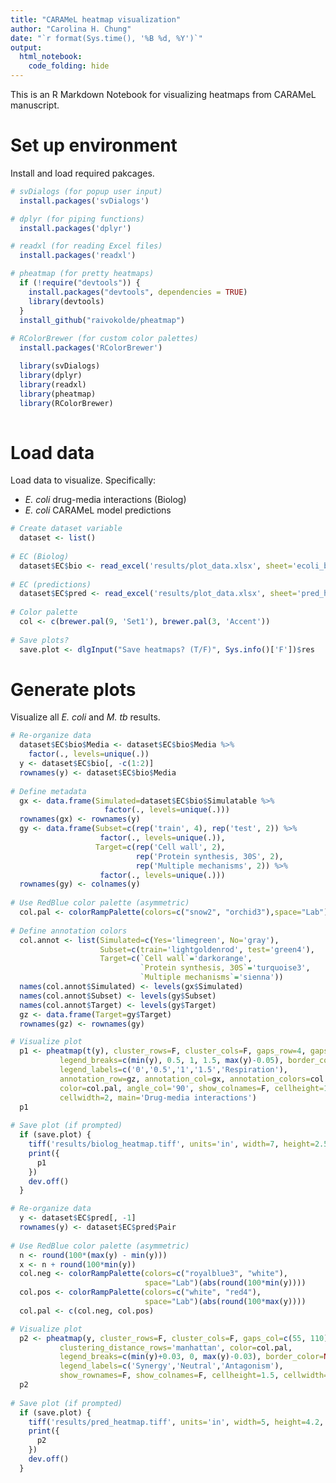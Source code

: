 ---
title: "CARAMeL heatmap visualization"
author: "Carolina H. Chung"
date: "`r format(Sys.time(), '%B %d, %Y')`"
output: 
  html_notebook: 
    code_folding: hide
---

This is an R Markdown Notebook for visualizing heatmaps from CARAMeL manuscript. 

# Set up environment

Install and load required pakcages.

```{r install packages, include=F}

# svDialogs (for popup user input)
  install.packages('svDialogs')

# dplyr (for piping functions)
  install.packages('dplyr')

# readxl (for reading Excel files)
  install.packages('readxl')

# pheatmap (for pretty heatmaps)
  if (!require("devtools")) {
    install.packages("devtools", dependencies = TRUE)
    library(devtools)
  }
  install_github("raivokolde/pheatmap")
  
# RColorBrewer (for custom color palettes)
  install.packages('RColorBrewer')

```

```{r load packages, include=F}

  library(svDialogs)
  library(dplyr)
  library(readxl)
  library(pheatmap)
  library(RColorBrewer)
  
```

# Load data 

Load data to visualize. Specifically: 

- *E. coli* drug-media interactions (Biolog)
- *E. coli* CARAMeL model predictions

```{r load data}

# Create dataset variable
  dataset <- list()
  
# EC (Biolog)
  dataset$EC$bio <- read_excel('results/plot_data.xlsx', sheet='ecoli_biolog')
  
# EC (predictions)
  dataset$EC$pred <- read_excel('results/plot_data.xlsx', sheet='pred_heatmap')
  
# Color palette
  col <- c(brewer.pal(9, 'Set1'), brewer.pal(3, 'Accent'))
  
# Save plots?
  save.plot <- dlgInput("Save heatmaps? (T/F)", Sys.info()['F'])$res

```

# Generate plots

Visualize all *E. coli* and *M. tb* results.

```{r E. coli interactions (Biolog), warning = F}

# Re-organize data
  dataset$EC$bio$Media <- dataset$EC$bio$Media %>% 
    factor(., levels=unique(.))
  y <- dataset$EC$bio[, -c(1:2)]
  rownames(y) <- dataset$EC$bio$Media
  
# Define metadata
  gx <- data.frame(Simulated=dataset$EC$bio$Simulatable %>% 
                     factor(., levels=unique(.)))
  rownames(gx) <- rownames(y)
  gy <- data.frame(Subset=c(rep('train', 4), rep('test', 2)) %>% 
                    factor(., levels=unique(.)), 
                   Target=c(rep('Cell wall', 2), 
                            rep('Protein synthesis, 30S', 2), 
                            rep('Multiple mechanisms', 2)) %>% 
                    factor(., levels=unique(.)))
  rownames(gy) <- colnames(y)
  
# Use RedBlue color palette (asymmetric)
  col.pal <- colorRampPalette(colors=c("snow2", "orchid3"),space="Lab")(100)
  
# Define annotation colors
  col.annot <- list(Simulated=c(Yes='limegreen', No='gray'), 
                    Subset=c(train='lightgoldenrod', test='green4'), 
                    Target=c(`Cell wall`='darkorange', 
                             `Protein synthesis, 30S`='turquoise3',
                             `Multiple mechanisms`='sienna'))
  names(col.annot$Simulated) <- levels(gx$Simulated)
  names(col.annot$Subset) <- levels(gy$Subset)
  names(col.annot$Target) <- levels(gy$Target)
  gz <- data.frame(Target=gy$Target)
  rownames(gz) <- rownames(gy)

# Visualize plot
  p1 <- pheatmap(t(y), cluster_rows=F, cluster_cols=F, gaps_row=4, gaps_col=96,
           legend_breaks=c(min(y), 0.5, 1, 1.5, max(y)-0.05), border_color=T,
           legend_labels=c('0','0.5','1','1.5','Respiration'),
           annotation_row=gz, annotation_col=gx, annotation_colors=col.annot,
           color=col.pal, angle_col='90', show_colnames=F, cellheight=15,
           cellwidth=2, main='Drug-media interactions')
  p1
  
# Save plot (if prompted)
  if (save.plot) {
    tiff('results/biolog_heatmap.tiff', units='in', width=7, height=2.5, res=300)
    print({
      p1
    })
    dev.off()
  }

```

```{r E. coli predictions, warning = F}

# Re-organize data
  y <- dataset$EC$pred[, -1]
  rownames(y) <- dataset$EC$pred$Pair
  
# Use RedBlue color palette (asymmetric)
  n <- round(100*(max(y) - min(y)))
  x <- n + round(100*min(y))
  col.neg <- colorRampPalette(colors=c("royalblue3", "white"), 
                              space="Lab")(abs(round(100*min(y))))
  col.pos <- colorRampPalette(colors=c("white", "red4"), 
                              space="Lab")(abs(round(100*max(y))))
  col.pal <- c(col.neg, col.pos)

# Visualize plot
  p2 <- pheatmap(y, cluster_rows=F, cluster_cols=F, gaps_col=c(55, 110),
           clustering_distance_rows='manhattan', color=col.pal, 
           legend_breaks=c(min(y)+0.03, 0, max(y)-0.03), border_color=NA, 
           legend_labels=c('Synergy','Neutral','Antagonism'), 
           show_rownames=F, show_colnames=F, cellheight=1.5, cellwidth=1.5)
  p2
  
# Save plot (if prompted)
  if (save.plot) {
    tiff('results/pred_heatmap.tiff', units='in', width=5, height=4.2, res=300)
    print({
      p2
    })
    dev.off()
  }

```

